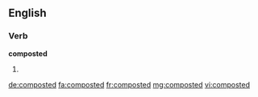 ==English==

===Verb===
'''composted'''

# {{past of|compost}}

[[de:composted]]
[[fa:composted]]
[[fr:composted]]
[[mg:composted]]
[[vi:composted]]